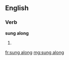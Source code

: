 ==English==

===Verb===
'''sung along'''

# {{past participle of|[[sing along]]}}

[[fr:sung along]]
[[mg:sung along]]
